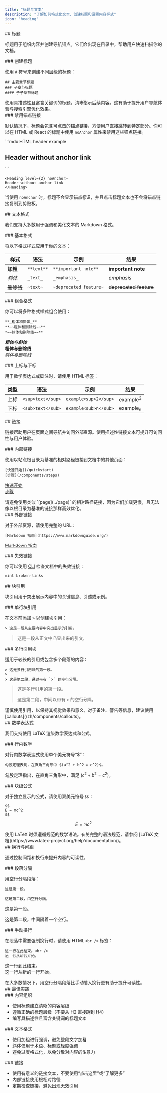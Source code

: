 ```yaml
---
title: "标题与文本"
description: "了解如何格式化文本、创建标题和设置内容样式"
icon: "heading"
---
```


<div id="headers">
  ## 标题
</div>

标题用于组织内容并创建导航锚点。它们会出现在目录中，帮助用户快速扫描你的文档。

<div id="creating-headers">
  ### 创建标题
</div>

使用 `#` 符号来创建不同层级的标题：

```mdx
## 主要章节标题
### 子章节标题
#### 子子章节标题
```

<Tip>
  使用具描述性且富含关键词的标题，清晰指示后续内容。这有助于提升用户导航体验与搜索引擎优化效果。
</Tip>

<div id="disabling-anchor-links">
  ### 禁用锚点链接
</div>

默认情况下，标题会包含可点击的锚点链接，方便用户直接跳转到特定部分。你可以在 HTML 或 React 的标题中使用 `noAnchor` 属性来禁用这些锚点链接。

<CodeGroup>
  ```mdx HTML header example
  <h2 noAnchor>
  Header without anchor link
  </h2>
  ```

  ```mdx React header example
  <Heading level={2} noAnchor>
  Header without anchor link
  </Heading>
  ```
</CodeGroup>

当使用 `noAnchor` 时，标题不会显示锚点标识，并且点击标题文本也不会将锚点链接复制到剪贴板。

<div id="text-formatting">
  ## 文本格式
</div>

我们支持大多数用于强调和美化文本的 Markdown 格式。

<div id="basic-formatting">
  ### 基本格式
</div>

将以下格式样式应用于你的文本：

| 样式 | 语法 | 示例 | 结果 |
|-------|--------|---------|--------|
| **加粗** | `**text**` | `**important note**` | **important note** |
| *斜体* | `_text_` | `_emphasis_` | *emphasis* |
| ~~删除线~~ | `~text~` | `~deprecated feature~` | ~~deprecated feature~~ |

<div id="combining-formats">
  ### 组合格式
</div>

你可以将多种格式样式组合使用：

```mdx
**_粗体和斜体_**
**~~粗体和删除线~~**
*~~斜体和删除线~~**
```

***粗体与斜体***<br />
**~~粗体与删除线~~**<br />
*~~斜体与删除线~~*

<div id="superscript-and-subscript">
  ### 上标与下标
</div>

用于数学表达式或脚注时，请使用 HTML 标签：

| 类型 | 语法 | 示例 | 结果 |
|------|--------|---------|--------|
| 上标 | `<sup>text</sup>` | `example<sup>2</sup>` | example<sup>2</sup> |
| 下标 | `<sub>text</sub>` | `example<sub>n</sub>` | example<sub>n</sub> |

<div id="links">
  ## 链接
</div>

链接帮助用户在页面之间导航并访问外部资源。使用描述性链接文本可提升可访问性与用户体验。

<div id="internal-links">
  ### 内部链接
</div>

使用以站点根目录为基准的相对路径链接到文档中的其他页面：

```mdx
[快速开始](/quickstart)
[步骤](/components/steps)
```

[快速开始](/zh/quickstart)<br />
[步骤](/zh/components/steps)

<Note>
  请避免使用类似 `[page](../page)` 的相对路径链接，因为它们加载更慢，且无法像以根目录为基准的链接那样高效优化。
</Note>

<div id="external-links">
  ### 外部链接
</div>

对于外部资源，请使用完整的 URL：

```mdx
[Markdown 指南](https://www.markdownguide.org/)
```

[Markdown 指南](https://www.markdownguide.org/)

<div id="broken-links">
  ### 失效链接
</div>

你可以使用 [CLI](/zh/installation) 检查文档中的失效链接：

```bash
mint broken-links
```

<div id="blockquotes">
  ## 块引用
</div>

块引用用于突出展示内容中的关键信息、引述或示例。

<div id="single-line-blockquotes">
  ### 单行块引用
</div>

在文本前添加 `>` 以创建块引用：

```mdx
> 这是一段从主要内容中突出显示的引用。
```

> 这是一段从正文中凸显出来的引文。

<div id="multi-line-blockquotes">
  ### 多行引用块
</div>

适用于较长的引用或包含多个段落的内容：

```mdx
> 这是多行引用块的第一段。
>
> 这是第二段，通过带有 `>` 的空行分隔。
```

> 这是多行引用的第一段。
>
> 这是第二段，中间以带有 `>` 的空行分隔。

<Tip>
  谨慎使用引用，以保持其视觉效果和意义。对于备注、警告等信息，建议使用 [callouts](/zh/components/callouts)。
</Tip>

<div id="mathematical-expressions">
  ## 数学表达式
</div>

我们支持使用 LaTeX 渲染数学表达式和公式。

<div id="inline-math">
  ### 行内数学
</div>

对行内数学表达式使用单个美元符号“$”：

```mdx
勾股定理表明，在直角三角形中 $(a^2 + b^2 = c^2)$。
```

勾股定理指出，在直角三角形中，满足 $(a^2 + b^2 = c^2)$。

<div id="block-equations">
  ### 块级公式
</div>

对于独立显示的公式，请使用双美元符号 `$$`：

```mdx
$$
E = mc^2
$$
```

$$
E = mc^2
$$

<Info>
  使用 LaTeX 时须遵循规范的数学语法。有关完整的语法规范，请参阅 [LaTeX 文档](https://www.latex-project.org/help/documentation/)。
</Info>

<div id="line-breaks-and-spacing">
  ## 换行与间距
</div>

通过控制间距和换行来提升内容的可读性。

<div id="paragraph-breaks">
  ### 段落分隔
</div>

用空行分隔段落：

```mdx
这是第一段。

这是第二段，由空行分隔。
```

这是第一段。

这是第二段，中间隔着一个空行。

<div id="manual-line-breaks">
  ### 手动换行
</div>

在段落中需要强制换行时，请使用 HTML `<br />` 标签：

```mdx
这一行在此结束。<br />
这一行从新行开始。
```

这一行到此结束。<br />
这一行从新的一行开始。

<Tip>
  在大多数情况下，用空行分隔段落比手动插入换行更有助于提升可读性。
</Tip>

<div id="best-practices">
  ## 最佳实践
</div>

<div id="content-organization">
  ### 内容组织
</div>

* 使用标题建立清晰的内容层级
* 遵循正确的标题层级（不要从 H2 直接跳到 H4）
* 编写具描述性且富含关键词的标题文本

<div id="text-formatting">
  ### 文本格式
</div>

* 使用加粗进行强调，避免整段文字加粗
* 斜体仅用于术语、标题或轻度强调
* 避免过度格式化，以免分散对内容的注意力

<div id="links">
  ### 链接
</div>

* 使用有意义的链接文本，不要使用“点击这里”或“了解更多”
* 内部链接使用根相对路径
* 定期检查链接，避免出现无效引用